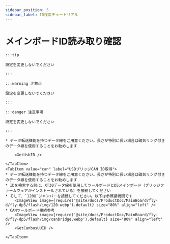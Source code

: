 ```yaml
---
sidebar_position: 5
sidebar_label: ID検索チュートリアル
---
```





# メインボードID読み取り確認

    :::tip

    設定を変更しないでください

    :::

    :::warning 注意点

    設定を変更しないでください

    :::

    :::danger 注意事項

    設定を変更しないでください

    :::

<Tabs>
    <TabItem value="usb" label="USB ID取得" default>
        
    * データ転送機能を持つデータ線をご用意ください。長さが特別に長い場合は磁気リング付きのデータ線を使用することをお勧めします
    
        <GetUsbID />
        
    </TabItem>
    <TabItem value="can" label="USBブリッジCAN ID取得">
    * データ転送機能を持つデータ線をご用意ください。長さが特別に長い場合は磁気リング付きのデータ線を使用することをお勧めします
    * IDを検索する前に、XT30データ線を使用してツールボードとD5メインボード（ブリッジファームウェアがインストールされている）を接続してください
    * そして、`120Ω`ジャンパーを接続してください。以下は参照接続図です
        <ImageView image={require('@site/docs/ProductDoc/MainBoard/fly-d/fly-dp5/flash/img/120.webp').default} size="80%" align="left" />
    * CANツールボード接続参考
        <ImageView image={require('@site/docs/ProductDoc/MainBoard/fly-d/fly-dp5/flash/img/canbridge.webp').default} size="80%" align="left" />   
        <GetCanbusUUID />

    </TabItem>
</Tabs>